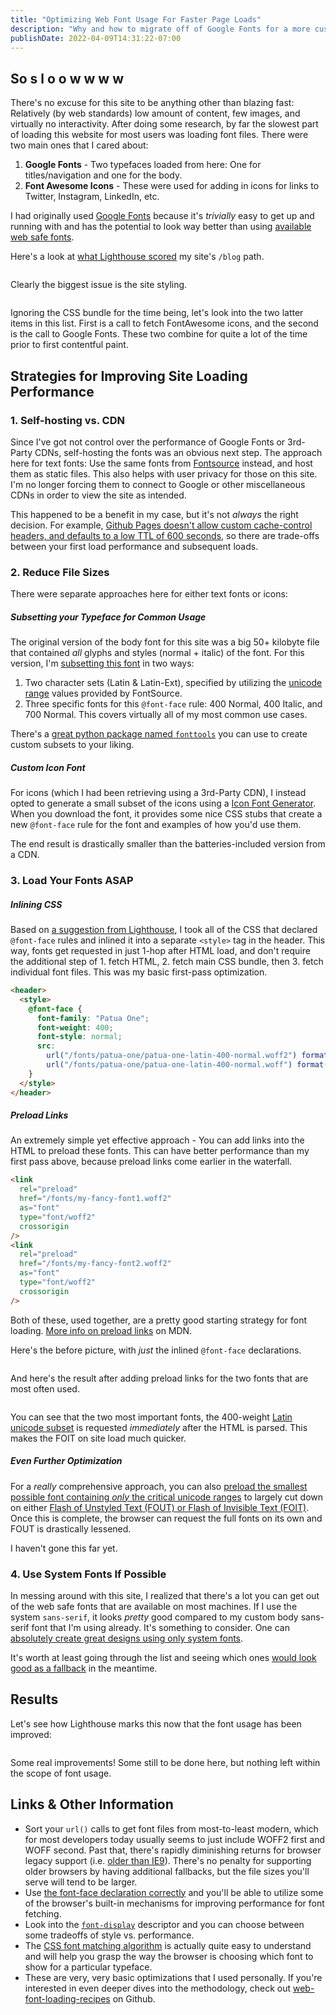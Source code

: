 ```yaml
---
title: "Optimizing Web Font Usage For Faster Page Loads"
description: "Why and how to migrate off of Google Fonts for a more customizable user experience."
publishDate: 2022-04-09T14:31:22-07:00
---
```




## So s l o o w w w w

There's no excuse for this site to be anything other than blazing fast: Relatively (by web standards) low amount of content, few images, and virtually no interactivity. After doing some research, by far the slowest part of loading this website for most users was loading font files. There were two main ones that I cared about:

1. **Google Fonts** - Two typefaces loaded from here: One for titles/navigation and one for the body.
2. **Font Awesome Icons** - These were used for adding in icons for links to Twitter, Instagram, LinkedIn, etc.

I had originally used [Google Fonts](https://fonts.google.com/) because it's _trivially_ easy to get up and running with and has the potential to look way better than using [available web safe fonts](https://www.cssfontstack.com/).

Here's a look at [what Lighthouse scored](https://pagespeed.web.dev/report?url=https%3A%2F%2Fzmsy.co%2Fblog) my site's `/blog` path.

<Image alt="" src={lighthouseTimes} />

Clearly the biggest issue is the site styling.

<Image alt="" src={lighthouseOpportunity} />

Ignoring the CSS bundle for the time being, let's look into the two latter items in this list. First is a call to fetch FontAwesome icons, and the second is the call to Google Fonts. These two combine for quite a lot of the time prior to first contentful paint.

## Strategies for Improving Site Loading Performance

### 1. Self-hosting vs. CDN

Since I've got not control over the performance of Google Fonts or 3rd-Party CDNs, self-hosting the fonts was an obvious next step. The approach here for text fonts: Use the same fonts from [Fontsource](https://fontsource.org/) instead, and host them as static files. This also helps with user privacy for those on this site. I'm no longer forcing them to connect to Google or other miscellaneous CDNs in order to view the site as intended.

This happened to be a benefit in my case, but it's not _always_ the right decision. For example, [Github Pages doesn't allow custom cache-control headers, and defaults to a low TTL of 600 seconds](https://retirednotout.uk/blog/2021/05/cache-control-for-github-pages), so there are trade-offs between your first load performance and subsequent loads.

### 2. Reduce File Sizes

There were separate approaches here for either text fonts or icons:

##### Subsetting your Typeface for Common Usage

The original version of the body font for this site was a big 50+ kilobyte file that contained _all_ glyphs and styles (normal + italic) of the font. For this version, I'm [subsetting this font](http://thenewcode.com/878/Slash-Page-Load-Times-With-CSS-Font-Subsetting) in two ways:

1. Two character sets (Latin & Latin-Ext), specified by utilizing the [unicode range](https://developer.mozilla.org/en-US/docs/Web/CSS/@font-face/unicode-range) values provided by FontSource.
2. Three specific fonts for this `@font-face` rule: 400 Normal, 400 Italic, and 700 Normal. This covers virtually all of my most common use cases.

There's a [great python package named `fonttools`](https://github.com/fonttools/fonttools) you can use to create custom subsets to your liking.

##### Custom Icon Font

For icons (which I had been retrieving using a 3rd-Party CDN), I instead opted to generate a small subset of the icons using a [Icon Font Generator](https://icomoon.io/app). When you download the font, it provides some nice CSS stubs that create a new `@font-face` rule for the font and examples of how you'd use them.

The end result is drastically smaller than the batteries-included version from a CDN.

### 3. Load Your Fonts ASAP

##### Inlining CSS

Based on [a suggestion from Lighthouse](https://web.dev/render-blocking-resources/?utm_source=lighthouse&utm_medium=lr#how-to-eliminate-render-blocking-scripts), I took all of the CSS that declared `@font-face` rules and inlined it into a separate `<style>` tag in the header. This way, fonts get requested in just 1-hop after HTML load, and don't require the additional step of 1. fetch HTML, 2. fetch main CSS bundle, then 3. fetch individual font files. This was my basic first-pass optimization.

```html
<header>
  <style>
    @font-face {
      font-family: "Patua One";
      font-weight: 400;
      font-style: normal;
      src:
        url("/fonts/patua-one/patua-one-latin-400-normal.woff2") format("woff2"),
        url("/fonts/patua-one/patua-one-latin-400-normal.woff") format("woff");
    }
  </style>
</header>
```

##### Preload Links

An extremely simple yet effective approach - You can add links into the HTML to preload these fonts. This can have better performance than my first pass above, because preload links come earlier in the waterfall.

```html
<link
  rel="preload"
  href="/fonts/my-fancy-font1.woff2"
  as="font"
  type="font/woff2"
  crossorigin
/>
<link
  rel="preload"
  href="/fonts/my-fancy-font2.woff2"
  as="font"
  type="font/woff2"
  crossorigin
/>
```

Both of these, used together, are a pretty good starting strategy for font loading. [More info on preload links](https://developer.mozilla.org/en-US/docs/Web/HTML/Link_types/preload) on MDN.

Here's the before picture, with _just_ the inlined `@font-face` declarations.

<Image alt="" src={waterfall1} />

And here's the result after adding preload links for the two fonts that are most often used.

<Image alt="" src={waterfall2} />

You can see that the two most important fonts, the 400-weight [Latin unicode subset](https://jrgraphix.net/r/Unicode/0020-007F) is requested _immediately_ after the HTML is parsed. This makes the FOIT on site load much quicker.

##### Even Further Optimization

For a _really_ comprehensive approach, you can also [preload the smallest possible font containing _only_ the critical unicode ranges](https://github.com/zachleat/web-font-loading-recipes/blob/master/critical-foft-preload.html#L7) to largely cut down on either [Flash of Unstyled Text (FOUT) or Flash of Invisible Text (FOIT)](https://css-tricks.com/fout-foit-foft/). Once this is complete, the browser can request the full fonts on its own and FOUT is drastically lessened.

I haven't gone this far yet.

### 4. Use System Fonts If Possible

In messing around with this site, I realized that there's a lot you can get out of the web safe fonts that are available on most machines. If I use the system `sans-serif`, it looks _pretty_ good compared to my custom body sans-serif font that I'm using already. It's something to consider. One can [absolutely create great designs using only system fonts](https://iainbean.com/posts/2021/system-fonts-dont-have-to-be-ugly/).

It's worth at least going through the list and seeing which ones [would look good as a fallback](https://www.cssfontstack.com/) in the meantime.

## Results

Let's see how Lighthouse marks this now that the font usage has been improved:

<Image alt="" src={lighthouseTimes2} />

Some real improvements! Some still to be done here, but nothing left within the scope of font usage.

## Links & Other Information

- Sort your `url()` calls to get font files from most-to-least modern, which for most developers today usually seems to just include WOFF2 first and WOFF second. Past that, there's rapidly diminishing returns for browser legacy support (i.e. [older than IE9](https://developer.mozilla.org/en-US/docs/Learn/CSS/Styling_text/Web_fonts#web_fonts)). There's no penalty for supporting older browsers by having additional fallbacks, but the file sizes you'll serve will tend to be larger.
- Use [the font-face declaration correctly](https://www.hacksoft.io/blog/using-multiple-font-files-the-right-way) and you'll be able to utilize some of the browser's built-in mechanisms for improving performance for font fetching.
- Look into the [`font-display`](https://developer.mozilla.org/en-US/docs/Web/CSS/@font-face/font-display) descriptor and you can choose between some tradeoffs of style vs. performance.
- The [CSS font matching algorithm](https://drafts.csswg.org/css-fonts-3/#font-matching-algorithm) is actually quite easy to understand and will help you grasp the way the browser is choosing which font to show for a particular typeface.
- These are very, very basic optimizations that I used personally. If you're interested in even deeper dives into the methodology, check out [web-font-loading-recipes](https://github.com/zachleat/web-font-loading-recipes) on Github.
